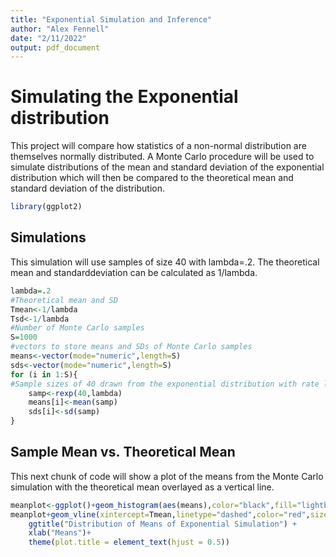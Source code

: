 ```yaml
---
title: "Exponential Simulation and Inference"
author: "Alex Fennell"
date: "2/11/2022"
output: pdf_document
---
```


# Simulating the Exponential distribution

This project will compare how statistics of a non-normal distribution are 
themselves normally distributed. A Monte Carlo procedure will be used to simulate
distributions of the mean and standard deviation of the exponential distribution
which will then be compared to the theoretical mean and standard deviation of the
distribution. 

```r
library(ggplot2)

```

## Simulations
This simulation will use samples of size 40 with lambda=.2. The theoretical mean
and standarddeviation can be calculated as 1/lambda. 

``` r
lambda=.2
#Theoretical mean and SD
Tmean<-1/lambda
Tsd<-1/lambda
#Number of Monte Carlo samples
S=1000
#vectors to store means and SDs of Monte Carlo samples
means<-vector(mode="numeric",length=S)
sds<-vector(mode="numeric",length=S)
for (i in 1:S){
#Sample sizes of 40 drawn from the exponential distribution with rate lambda
    samp<-rexp(40,lambda)
    means[i]<-mean(samp)
    sds[i]<-sd(samp)
}
```

## Sample Mean vs. Theoretical Mean
This next chunk of code will show a plot of the means from the Monte Carlo 
simulation with the theoretical mean overlayed as a vertical line.
``` r
meanplot<-ggplot()+geom_histogram(aes(means),color="black",fill="lightblue")
meanplot+geom_vline(xintercept=Tmean,linetype="dashed",color="red",size=1.5) +
    ggtitle("Distribution of Means of Exponential Simulation") +
    xlab("Means")+
    theme(plot.title = element_text(hjust = 0.5))
    
```
